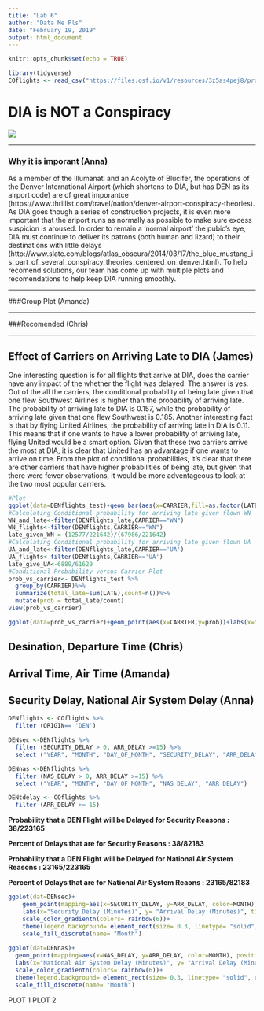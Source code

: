 ```yaml
---
title: "Lab 6"
author: "Data Me Pls"
date: "February 19, 2019"
output: html_document
---
```


```r
knitr::opts_chunk$set(echo = TRUE)

library(tidyverse)
COflights <- read_csv("https://files.osf.io/v1/resources/3z5as4pej8/providers/osfstorage/5a8ca28f57103100104584db")
```

# DIA is NOT a Conspiracy
![](https://static.boredpanda.com/blog/wp-content/uploads/2018/09/renovation-conspiracy-theory-signs-denver-international-airport-5b96658cc3786__700.jpg)

---

### Why it is imporant (Anna)
As a member of the Illumanati and an Acolyte of Blucifer, the operations of the Denver International Airport (which shortens to DIA, but has DEN as its airport code) are of great imporantce (https://www.thrillist.com/travel/nation/denver-airport-conspiracy-theories). As DIA goes though a series of construction projects, it is even more important that the ariport runs as normally as possible to make sure excess suspicion is aroused. In order to remain a 'normal airport' the pubic's eye, DIA must continue to deliver its patrons (both human and lizard) to their destinations with little delays (http://www.slate.com/blogs/atlas_obscura/2014/03/17/the_blue_mustang_is_part_of_several_conspiracy_theories_centered_on_denver.html). To help recomend solutions, our team has come up with multiple plots and recomendations to help keep DIA running smoothly.

---

###Group Plot (Amanda)

---

###Recomended (Chris)

---

## Effect of Carriers on Arriving Late to DIA  (James)
One interesting question is for all flights that arrive at DIA, does the carrier have any impact of the whether the flight was delayed. The answer is yes. Out of the all the carriers, the conditional probability of being late given that one flew Southwest Airlines is higher than the probability of arriving late. The probability of arriving late to DIA is 0.157, while the probability of arriving late given that one flew Southwest is 0.185. Another interesting fact is that by flying United Airlines, the probability of arriving late in DIA is 0.11. This means that if one wants to have a lower probability of arriving late, flying United would be a smart option. Given that these two carriers arrive the most at DIA, it is clear that United has an advantage if one wants to arrive on time. From the plot of conditional probabilities, it's clear that there are other carriers that have higher probabilities of being late, but given that there were fewer observations, it would be more adventageous to look at the two most popular carriers. 
```r
#Plot
ggplot(data=DENflights_test)+geom_bar(aes(x=CARRIER,fill=as.factor(LATE)),position="Dodge")+labs(x="Carrier",y="count",title='Late Flights Per Carrier')
#Calculating Conditional probability for arriving late given flown WN
WN_and_late<-filter(DENflights_late,CARRIER=="WN")
WN_flights<-filter(DENflights,CARRIER=="WN")
late_given_WN = (12577/221642)/(67986/221642)
#Calculating Conditional probability for arriving late given flown UA
UA_and_late<-filter(DENflights_late,CARRIER=='UA')
UA_flights<-filter(DENflights,CARRIER=='UA')
late_give_UA<-6889/61629
#Conditional Probability versus Carrier Plot
prob_vs_carrier<- DENflights_test %>%
  group_by(CARRIER)%>%
  summarize(total_late=sum(LATE),count=n())%>%
  mutate(prob = total_late/count)
view(prob_vs_carrier)

ggplot(data=prob_vs_carrier)+geom_point(aes(x=CARRIER,y=prob))+labs(x="Carrier",y="Prob. of being Late",title="Conditional Prob. of being Late Vs. Carrier")

```

## Desination, Departure Time (Chris)

## Arrival Time, Air Time (Amanda)

## Security Delay, National Air System Delay (Anna)
```r
DENflights <- COflights %>%
  filter (ORIGIN== 'DEN')

DENsec <-DENflights %>%
  filter (SECURITY_DELAY > 0, ARR_DELAY >=15) %>%
  select ("YEAR", "MONTH", "DAY_OF_MONTH", "SECURITY_DELAY", "ARR_DELAY")

DENnas <-DENflights %>%
  filter (NAS_DELAY > 0, ARR_DELAY >=15) %>%
  select ("YEAR", "MONTH", "DAY_OF_MONTH", "NAS_DELAY", "ARR_DELAY")

DENtdelay <- COflights %>%
  filter (ARR_DELAY >= 15)
```

__Probability that a DEN Flight will be Delayed for Security Reasons : 38/223165__

__Percent of Delays that are for Security Reasons : 38/82183__

__Probability that a DEN Flight will be Delayed for National Air System Reasons : 23165/223165__

__Percent of Delays that are for National Air System Reaons : 23165/82183__

```r
ggplot(dat=DENsec)+
    geom_point(mapping=aes(x=SECURITY_DELAY, y=ARR_DELAY, color=MONTH),)+
    labs(x="Security Delay (Minutes)", y= "Arrival Delay (Minutes)", title= "Security Delay and Arrival Time")+
    scale_color_gradientn(colors= rainbow(6))+
    theme(legend.background= element_rect(size= 0.3, linetype= "solid", color= "black"))+
    scale_fill_discrete(name= "Month")
  
ggplot(dat=DENnas)+
  geom_point(mapping=aes(x=NAS_DELAY, y=ARR_DELAY, color=MONTH), position= "jitter")+
  labs(x="National Air System Delay (Minutes)", y= "Arrival Delay (Minutes)", title= "National Air System Delay and Arrival Time")+
  scale_color_gradientn(colors= rainbow(6))+
  theme(legend.background= element_rect(size= 0.3, linetype= "solid", color= "black"))+
  scale_fill_discrete(name= "Month")
```
PLOT 1
PLOT 2 

